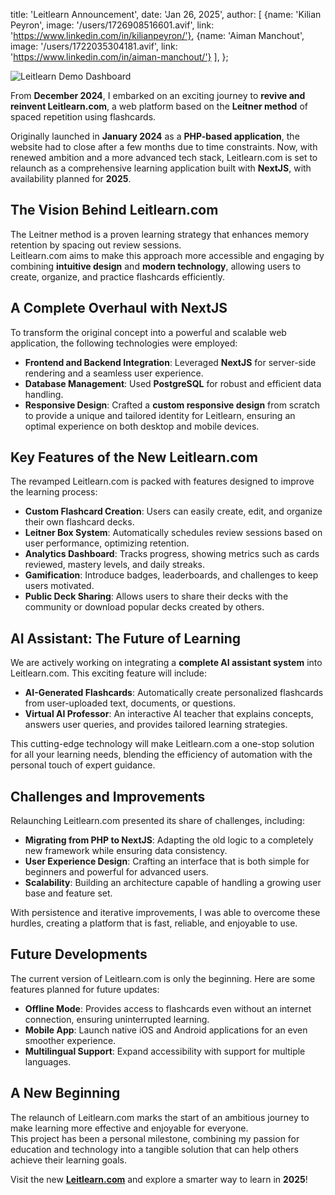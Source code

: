   title: 'Leitlearn Announcement',
  date: 'Jan 26, 2025',
  author: [
    {name: 'Kilian Peyron', image: '/users/1726908516601.avif', link: 'https://www.linkedin.com/in/kilianpeyron/'},
    {name: 'Aiman Manchout', image: '/users/1722035304181.avif', link: 'https://www.linkedin.com/in/aiman-manchout/'}
  ],
};

![Leitlearn Demo Dashboard](https://i.ibb.co/f1g1Yx8/Capture-d-e-cran-2025-01-26-a-11-52-26.png)

From **December 2024**, I embarked on an exciting journey to **revive and reinvent Leitlearn.com**, a web platform based on the **Leitner method** of spaced repetition using flashcards.

Originally launched in **January 2024** as a **PHP-based application**, the website had to close after a few months due to time constraints. Now, with renewed ambition and a more advanced tech stack, Leitlearn.com is set to relaunch as a comprehensive learning application built with **NextJS**, with availability planned for **2025**.

## The Vision Behind Leitlearn.com

The Leitner method is a proven learning strategy that enhances memory retention by spacing out review sessions.  
Leitlearn.com aims to make this approach more accessible and engaging by combining **intuitive design** and **modern technology**, allowing users to create, organize, and practice flashcards efficiently.

## A Complete Overhaul with NextJS

To transform the original concept into a powerful and scalable web application, the following technologies were employed:

- **Frontend and Backend Integration**: Leveraged **NextJS** for server-side rendering and a seamless user experience.
- **Database Management**: Used **PostgreSQL** for robust and efficient data handling.
- **Responsive Design**: Crafted a **custom responsive design** from scratch to provide a unique and tailored identity for Leitlearn, ensuring an optimal experience on both desktop and mobile devices.

## Key Features of the New Leitlearn.com

The revamped Leitlearn.com is packed with features designed to improve the learning process:

- **Custom Flashcard Creation**: Users can easily create, edit, and organize their own flashcard decks.
- **Leitner Box System**: Automatically schedules review sessions based on user performance, optimizing retention.
- **Analytics Dashboard**: Tracks progress, showing metrics such as cards reviewed, mastery levels, and daily streaks.
- **Gamification**: Introduce badges, leaderboards, and challenges to keep users motivated.
- **Public Deck Sharing**: Allows users to share their decks with the community or download popular decks created by others.

## AI Assistant: The Future of Learning

We are actively working on integrating a **complete AI assistant system** into Leitlearn.com. This exciting feature will include:

- **AI-Generated Flashcards**: Automatically create personalized flashcards from user-uploaded text, documents, or questions.
- **Virtual AI Professor**: An interactive AI teacher that explains concepts, answers user queries, and provides tailored learning strategies.

This cutting-edge technology will make Leitlearn.com a one-stop solution for all your learning needs, blending the efficiency of automation with the personal touch of expert guidance.

## Challenges and Improvements

Relaunching Leitlearn.com presented its share of challenges, including:

- **Migrating from PHP to NextJS**: Adapting the old logic to a completely new framework while ensuring data consistency.
- **User Experience Design**: Crafting an interface that is both simple for beginners and powerful for advanced users.
- **Scalability**: Building an architecture capable of handling a growing user base and feature set.

With persistence and iterative improvements, I was able to overcome these hurdles, creating a platform that is fast, reliable, and enjoyable to use.

## Future Developments

The current version of Leitlearn.com is only the beginning. Here are some features planned for future updates:

- **Offline Mode**: Provides access to flashcards even without an internet connection, ensuring uninterrupted learning.
- **Mobile App**: Launch native iOS and Android applications for an even smoother experience.
- **Multilingual Support**: Expand accessibility with support for multiple languages.

## A New Beginning

The relaunch of Leitlearn.com marks the start of an ambitious journey to make learning more effective and enjoyable for everyone.  
This project has been a personal milestone, combining my passion for education and technology into a tangible solution that can help others achieve their learning goals.

Visit the new **[Leitlearn.com](https://leitlearn.com)** and explore a smarter way to learn in **2025**!
